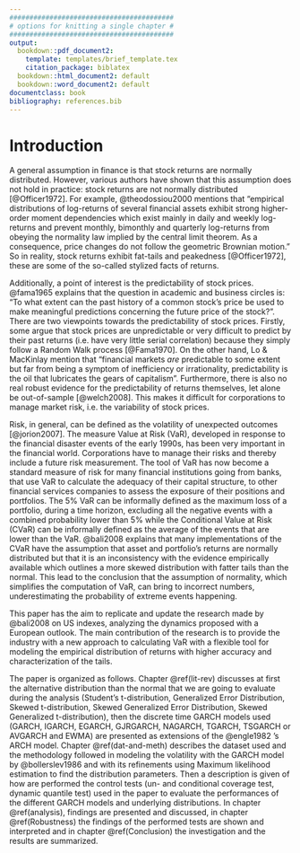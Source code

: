 ```yaml
---
#########################################
# options for knitting a single chapter #
#########################################
output:
  bookdown::pdf_document2:
    template: templates/brief_template.tex
    citation_package: biblatex
  bookdown::html_document2: default
  bookdown::word_document2: default
documentclass: book
bibliography: references.bib
---
```


# Introduction {.unnumbered}

```{=tex}
\adjustmtc
\markboth{Introduction}{}
```
A general assumption in finance is that stock returns are normally distributed. However, various authors have shown that this assumption does not hold in practice: stock returns are not normally distributed [@Officer1972]. For example, @theodossiou2000 mentions that "empirical distributions of log-returns of several financial assets exhibit strong higher-order moment dependencies which exist mainly in daily and weekly log-returns and prevent monthly, bimonthly and quarterly log-returns from obeying the normality law implied by the central limit theorem. As a consequence, price changes do not follow the geometric Brownian motion." So in reality, stock returns exhibit fat-tails and peakedness [@Officer1972], these are some of the so-called stylized facts of returns. \

Additionally, a point of interest is the predictability of stock prices. @fama1965 explains that the question in academic and business circles is: "To what extent can the past history of a common stock's price be used to make meaningful predictions concerning the future price of the stock?". There are two viewpoints towards the predictability of stock prices. Firstly, some argue that stock prices are unpredictable or very difficult to predict by their past returns (i.e. have very little serial correlation) because they simply follow a Random Walk process [@Fama1970]. On the other hand, Lo & MacKinlay mention that "financial markets *are* predictable to some extent but far from being a symptom of inefficiency or irrationality, predictability is the oil that lubricates the gears of capitalism". Furthermore, there is also no real robust evidence for the predictability of returns themselves, let alone be out-of-sample [@welch2008]. This makes it difficult for corporations to manage market risk, i.e. the variability of stock prices.  \

Risk, in general, can be defined as the volatility of unexpected outcomes [@jorion2007]. The measure Value at Risk (VaR), developed in response to the financial disaster events of the early 1990s, has been very important in the financial world. Corporations have to manage their risks and thereby include a future risk measurement. The tool of VaR has now become a standard measure of risk for many financial institutions going from banks, that use VaR to calculate the adequacy of their capital structure, to other financial services companies to assess the exposure of their positions and portfolios. The 5% VaR can be informally defined as the maximum loss of a portfolio, during a time horizon, excluding all the negative events with a combined probability lower than 5% while the Conditional Value at Risk (CVaR) can be informally defined as the average of the events that are lower than the VaR. @bali2008 explains that many implementations of the CVaR have the assumption that asset and portfolio's returns are normally distributed but that it is an inconsistency with the evidence empirically available which outlines a more skewed distribution with fatter tails than the normal. This lead to the conclusion that the assumption of normality, which simplifies the computation of VaR, can bring to incorrect numbers, underestimating the probability of extreme events happening. \

This paper has the aim to replicate and update the research made by @bali2008 on US indexes, analyzing the dynamics proposed with a European outlook. The main contribution of the research is to provide the industry with a new approach to calculating VaR with a flexible tool for modeling the empirical distribution of returns with higher accuracy and characterization of the tails. \

The paper is organized as follows. Chapter \@ref(lit-rev) discusses at first the alternative distribution than the normal that we are going to evaluate during the analysis (Student's t-distribution, Generalized Error Distribution, Skewed t-distribution, Skewed Generalized Error Distribution, Skewed Generalized t-distribution), then the discrete time GARCH models used (GARCH, IGARCH, EGARCH, GJRGARCH, NAGARCH, TGARCH, TSGARCH or AVGARCH and EWMA) are presented as extensions of the @engle1982 's ARCH model. Chapter \@ref(dat-and-meth) describes the dataset used and the methodology followed in modeling the volatility with the GARCH model by @bollerslev1986 and with its refinements using Maximum likelihood estimation to find the distribution parameters. Then a description is given of how are performed the control tests (un- and conditional coverage test, dynamic quantile test) used in the paper to evaluate the performances of the different GARCH models and underlying distributions. In chapter \@ref(analysis), findings are presented and discussed, in chapter \@ref(Robustness) the findings of the performed tests are shown and interpreted and in chapter \@ref(Conclusion) the investigation and the results are summarized.
